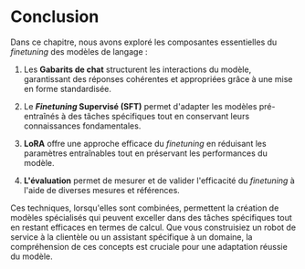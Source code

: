# Conclusion

Dans ce chapitre, nous avons exploré les composantes essentielles du *finetuning* des modèles de langage :

1. Les **Gabarits de chat** structurent les interactions du modèle, garantissant des réponses cohérentes et appropriées grâce à une mise en forme standardisée.

2. Le ***Finetuning* Supervisé (SFT)** permet d'adapter les modèles pré-entraînés à des tâches spécifiques tout en conservant leurs connaissances fondamentales.

3. **LoRA** offre une approche efficace du *finetuning* en réduisant les paramètres entraînables tout en préservant les performances du modèle.

4. **L'évaluation** permet de mesurer et de valider l'efficacité du *finetuning* à l'aide de diverses mesures et références.

Ces techniques, lorsqu'elles sont combinées, permettent la création de modèles spécialisés qui peuvent exceller dans des tâches spécifiques tout en restant efficaces en termes de calcul. Que vous construisiez un robot de service à la clientèle ou un assistant spécifique à un domaine, la compréhension de ces concepts est cruciale pour une adaptation réussie du modèle.